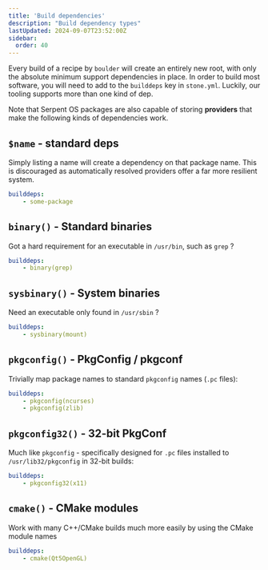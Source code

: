 ```yaml
---
title: 'Build dependencies'
description: "Build dependency types"
lastUpdated: 2024-09-07T23:52:00Z
sidebar:
  order: 40
---
```


Every build of a recipe by `boulder` will create an entirely new root, with only the absolute minimum support dependencies in place.
In order to build most software, you will need to add to the `builddeps` key in `stone.yml`. Luckily, our tooling supports more than
one kind of dep.

Note that Serpent OS packages are also capable of storing **providers** that make the following kinds of dependencies work.

## `$name` - standard deps

Simply listing a name will create a dependency on that package name. This is discouraged as automatically resolved providers offer a
far more resilient system.

```yaml
builddeps:
    - some-package
```

## `binary()` - Standard binaries

Got a hard requirement for an executable in `/usr/bin`, such as `grep` ?

```yaml
builddeps:
    - binary(grep)
```

## `sysbinary()` - System binaries

Need an executable only found in `/usr/sbin` ?

```yaml
builddeps:
    - sysbinary(mount)
```

## `pkgconfig()` - PkgConfig / pkgconf

Trivially map package names to standard `pkgconfig` names (`.pc` files):

```yaml
builddeps:
    - pkgconfig(ncurses)
    - pkgconfig(zlib)
```

## `pkgconfig32()` - 32-bit PkgConf

Much like `pkgconfig` - specifically designed for `.pc` files installed to `/usr/lib32/pkgconfig` in 32-bit builds:

```yaml
builddeps:
    - pkgconfig32(x11)
```

## `cmake()` - CMake modules

Work with many C++/CMake builds much more easily by using the CMake module names

```yaml
builddeps:
    - cmake(Qt5OpenGL)
```

